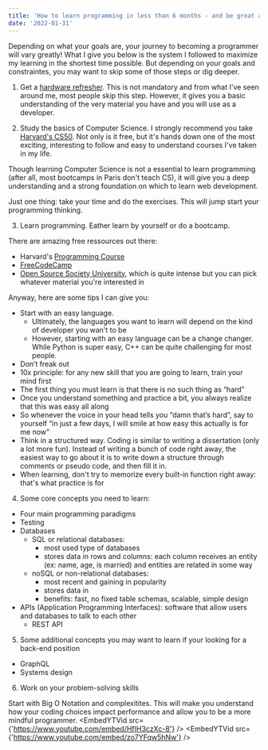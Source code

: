 ```yaml
---
title: 'How to learn programming in less than 6 months - and be great at it'
date: '2022-01-31'
---
```



Depending on what your goals are, your journey to becoming a programmer will vary greatly!
What I give you below is the system I followed to maximize my learning in the shortest time possible.
But depending on your goals and constraintes, you may want to skip some of those steps or dig deeper.

1. Get a [hardware refresher](https://www.edx.org/course/cs50s-understanding-technology).
This is not mandatory and from what I've seen around me, most people skip this step.
However, it gives you a basic understanding of the very material you have and you will use as a developer.

2. Study the basics of Computer Science.
I strongly recommend you take [Harvard's CS50](https://www.edx.org/course/introduction-computer-science-harvardx-cs50x?index=product&queryID=67cd34901aad219b4f5762b662a7a5ee&position=1). Not only is it free, but it's hands down one of the most exciting, interesting to follow and easy to understand courses I've taken in my life.

Though learning Computer Science is not a essential to learn programming (after all, most bootcamps in Paris don't teach CS), it will give you a deep understanding and a strong foundation on which to learn web development. 

Just one thing: take your time and do the exercises. This will jump start your programming thinking.



3. Learn programming.
Eather learn by yourself or do a bootcamp.

There are amazing free ressources out there:
- Harvard's [Programming Course](https://www.edx.org/course/cs50s-web-programming-with-python-and-javascript)
- [FreeCodeCamp](https://www.freecodecamp.org/)
- [Open Source Society University](https://github.com/ossu/computer-science#curriculum), which is quite intense but you can pick whatever material you're interested in

Anyway, here are some tips I can give you:
- Start with an easy language.
  - Ultimately, the languages you want to learn will depend on the kind of developer you wan't to be
  - However, starting with an easy language can be a change changer. While Python is super easy, C++ can be quite challenging for most people.
- Don’t freak out
- 10x principle: for any new skill that you are going to learn, train your mind first
- The first thing you must learn is that there is no such thing as “hard”
- Once you understand something and practice a bit, you always realize that this was easy all along
- So whenever the voice in your head tells you “damn that’s hard”, say to yourself “in just a few days, I will smile at how easy this actually is for me now”
- Think in a structured way. Coding is similar to writing a dissertation (only a lot more fun). Instead of writing a bunch of code right away, the easiest way to go about it is to write down a structure through comments or pseudo code, and then fill it in.
- When learning, don't try to memorize every built-in function right away: that's what practice is for

4. Some core concepts you need to learn:
- Four main programming paradigms
- Testing
- Databases
  - SQL or relational databases:
    - most used type of databases
    - stores data in rows and columns: each column receives an entity (ex: name, age, is married) and entities are related in some way
  - noSQL or non-relational databases:
    - most recent and gaining in popularity
    - stores data in 
    - benefits: fast, no fixed table schemas, scalable, simple design
- APIs (Application Programming Interfaces): software that allow users and databases to talk to each other
  - REST API

5. Some additional concepts you may want to learn if your looking for a back-end position
- GraphQL
- Systems design

6. Work on your problem-solving skills

Start with Big O Notation and complexitites. This will make you understand how your coding choices impact performance and allow you to be a more mindful programmer. 
<EmbedYTVid src={'https://www.youtube.com/embed/HfIH3czXc-8'} />
<EmbedYTVid src={'https://www.youtube.com/embed/zo7YFqw5hNw'} />
